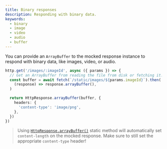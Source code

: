 ```yaml
---
title: Binary responses
description: Responding with binary data.
keywords:
  - binary
  - image
  - video
  - audio
  - buffer
---
```


You can provide an `ArrayBuffer` to the mocked response instance to respond with binary data, like images, video, or audio.

```ts {7}
http.get('/images/:imageId', async ({ params }) => {
  // Get an ArrayBuffer from reading the file from disk or fetching it.
  const buffer = await fetch(`/static/images/${params.imageId}`).then(
    (response) => response.arrayBuffer(),
  )

  return HttpResponse.arrayBuffer(buffer, {
    headers: {
      'content-type': 'image/png',
    },
  })
})
```

> Using [`HttpResponse.arrayBuffer()`](/docs/api/http-response#httpresponsearraybufferbody-init) static method will automatically set `content-length` on the mocked response. Make sure to still set the appropriate `content-type` header!

